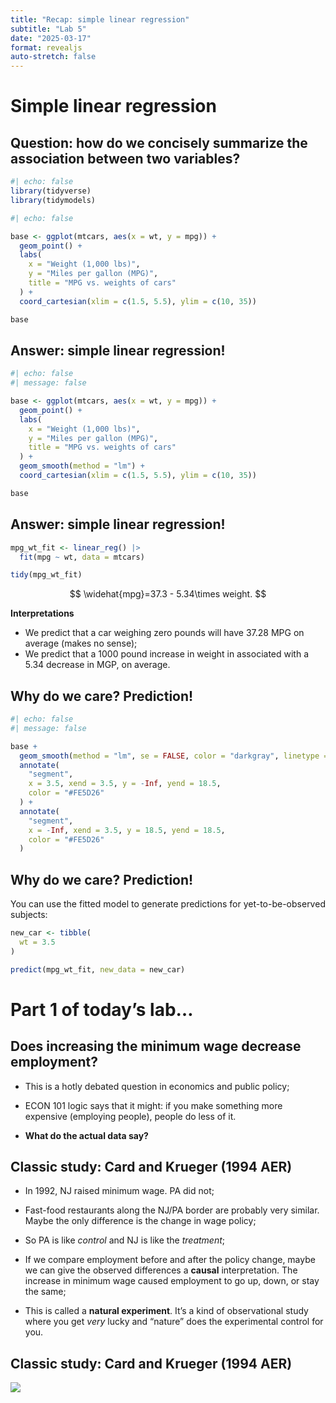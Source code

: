 ```yaml
---
title: "Recap: simple linear regression"
subtitle: "Lab 5"
date: "2025-03-17"
format: revealjs
auto-stretch: false
---
```


 
# Simple linear regression

## Question: how do we concisely summarize the association between two variables? {.scrollable}

```r
#| echo: false
library(tidyverse)
library(tidymodels)
```

```r
#| echo: false

base <- ggplot(mtcars, aes(x = wt, y = mpg)) +
  geom_point() +
  labs(
    x = "Weight (1,000 lbs)",
    y = "Miles per gallon (MPG)",
    title = "MPG vs. weights of cars"
  ) +
  coord_cartesian(xlim = c(1.5, 5.5), ylim = c(10, 35))

base
```

## Answer: simple linear regression! {.scrollable}

```r
#| echo: false
#| message: false

base <- ggplot(mtcars, aes(x = wt, y = mpg)) +
  geom_point() +
  labs(
    x = "Weight (1,000 lbs)",
    y = "Miles per gallon (MPG)",
    title = "MPG vs. weights of cars"
  ) +
  geom_smooth(method = "lm") +
  coord_cartesian(xlim = c(1.5, 5.5), ylim = c(10, 35))

base
```

## Answer: simple linear regression! {.scrollable}

```r
mpg_wt_fit <- linear_reg() |>
  fit(mpg ~ wt, data = mtcars)

tidy(mpg_wt_fit)
```

$$
\widehat{mpg}=37.3 - 5.34\times weight.
$$

**Interpretations**

- We predict that a car weighing zero pounds will have 37.28 MPG on average (makes no sense);
- We predict that a 1000 pound increase in weight in associated with a 5.34 decrease in MGP, on average.

## Why do we care? Prediction!

```r
#| echo: false
#| message: false

base +
  geom_smooth(method = "lm", se = FALSE, color = "darkgray", linetype = "dashed") +
  annotate(
    "segment",
    x = 3.5, xend = 3.5, y = -Inf, yend = 18.5,
    color = "#FE5D26"
  ) +
  annotate(
    "segment",
    x = -Inf, xend = 3.5, y = 18.5, yend = 18.5,
    color = "#FE5D26"
  )
```

## Why do we care? Prediction!

You can use the fitted model to generate predictions for yet-to-be-observed subjects:

```r
new_car <- tibble(
  wt = 3.5
)

predict(mpg_wt_fit, new_data = new_car)
```

# Part 1 of today's lab...

## Does increasing the minimum wage decrease employment? {.scrollable}

- This is a hotly debated question in economics and public policy;

- ECON 101 logic says that it might: if you make something more expensive (employing people), people do less of it.

- **What do the actual data say?**

## Classic study: Card and Krueger (1994 AER) {.scrollable}

- In 1992, NJ raised minimum wage. PA did not;

- Fast-food restaurants along the NJ/PA border are probably very similar. Maybe the only difference is the change in wage policy;

- So PA is like *control* and NJ is like the *treatment*;

- If we compare employment before and after the policy change, maybe we can give the observed differences a **causal** interpretation. The increase in minimum wage caused employment to go up, down, or stay the same;

- This is called a **natural experiment**. It's a kind of observational study where you get *very* lucky and "nature" does the experimental control for you.

## Classic study: Card and Krueger (1994 AER) {.scrollable}

![](images/labs/card-krueger.jpg)
